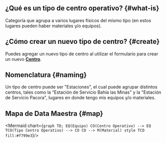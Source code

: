 


## ¿Qué es un tipo de centro operativo? {#what-is}
Categoría que agrupa a varios lugares físicos del mismo tipo (en estos lugares pueden haber materiales y/o equipos).

## ¿Cómo crear un nuevo tipo de centro? {#create}
Puedes agregar un nuevo tipo de centro al utilizar el formulario para crear un nuevo [**Centro**](/docs/products/corrective_maintenance/master_data/center).

## Nomenclatura {#naming}
Un tipo de centro puede ser "Estaciones", el cual puede agrupar distintos centros, tales como la “Estación de Servicio Bahía las Minas" y la "Estación de Servicio Pacora", lugares en donde tengo mis equipos y/o materiales.

## Mapa de Data Maestra {#map}

<div className="align-center">

<Mermaid chart={`
    graph TD;
        EQ(Equipo)
        CO(Centro Operativo) --> EQ
        TCO(Tipo Centro Operativo) --> CO
        CO --> M(Material)
        style TCO fill:#f799e3
`}/>

</div>